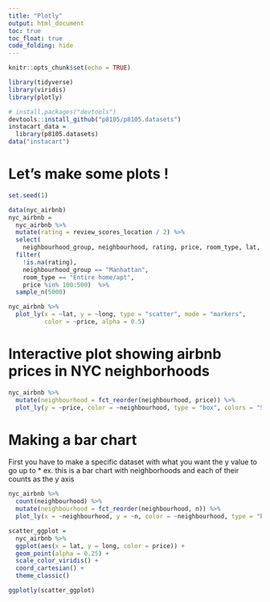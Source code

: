```yaml
---
title: "Plotly"
output: html_document
toc: true
toc_float: true
code_folding: hide
---
```


```r
knitr::opts_chunk$set(echo = TRUE)
```

```r
library(tidyverse)
library(viridis)
library(plotly)
```

```r
# install.packages("devtools")
devtools::install_github("p8105/p8105.datasets")
instacart_data = 
  library(p8105.datasets)
data("instacart") 
```

# Let's make some plots !

```r
set.seed(1)

data(nyc_airbnb)
nyc_airbnb = 
  nyc_airbnb %>% 
  mutate(rating = review_scores_location / 2) %>%
  select(
    neighbourhood_group, neighbourhood, rating, price, room_type, lat, long) %>%
  filter(
    !is.na(rating), 
    neighbourhood_group == "Manhattan",
    room_type == "Entire home/apt",
    price %in% 100:500)  %>% 
  sample_n(5000)
```


```r
nyc_airbnb %>% 
  plot_ly(x = ~lat, y = ~long, type = "scatter", mode = "markers", 
          color = ~price, alpha = 0.5)
```

# Interactive plot showing airbnb prices in NYC neighborhoods 

```r
nyc_airbnb %>% 
  mutate(neighbourhood = fct_reorder(neighbourhood, price)) %>% 
  plot_ly(y = ~price, color = ~neighbourhood, type = "box", colors = "Set2")
```

# Making a bar chart

First you have to make a specific dataset with what you want the y value to go up to * ex. this is a bar chart with neighborhoods and each of their counts as the y axis 

```r
nyc_airbnb %>% 
  count(neighbourhood) %>% 
  mutate(neighbourhood = fct_reorder(neighbourhood, n)) %>% 
  plot_ly(x = ~neighbourhood, y = ~n, color = ~neighbourhood, type = "bar")
```

```r
scatter_ggplot = 
  nyc_airbnb %>%
  ggplot(aes(x = lat, y = long, color = price)) +
  geom_point(alpha = 0.25) +
  scale_color_viridis() +
  coord_cartesian() +
  theme_classic()

ggplotly(scatter_ggplot)
```



